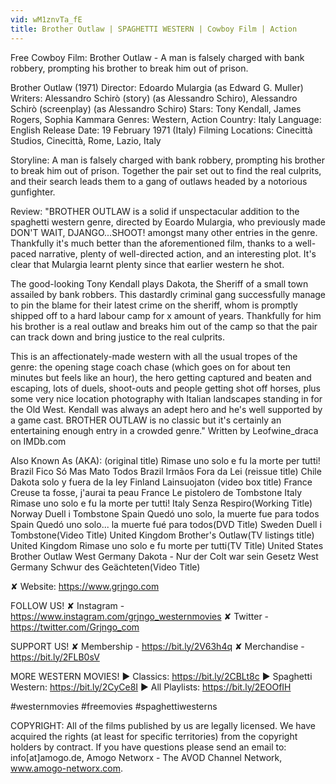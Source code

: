 ```yaml
---
vid: wM1znvTa_fE
title: Brother Outlaw | SPAGHETTI WESTERN | Cowboy Film | Action
---
```


Free Cowboy Film: Brother Outlaw - A man is falsely charged with bank robbery, prompting his brother to break him out of prison.

Brother Outlaw (1971)
Director: Edoardo Mulargia (as Edward G. Muller)
Writers: Alessandro Schirò (story) (as Alessandro Schiro), Alessandro Schirò (screenplay) (as Alessandro Schiro)
Stars: Tony Kendall, James Rogers, Sophia Kammara
Genres: Western, Action
Country: Italy
Language: English
Release Date: 19 February 1971 (Italy) 
Filming Locations: Cinecittà Studios, Cinecittà, Rome, Lazio, Italy 

Storyline:
A man is falsely charged with bank robbery, prompting his brother to break him out of prison. Together the pair set out to find the real culprits, and their search leads them to a gang of outlaws headed by a notorious gunfighter.

Review:
"BROTHER OUTLAW is a solid if unspectacular addition to the spaghetti western genre, directed by Eoardo Mulargia, who previously made DON'T WAIT, DJANGO...SHOOT! amongst many other entries in the genre. Thankfully it's much better than the aforementioned film, thanks to a well-paced narrative, plenty of well-directed action, and an interesting plot. It's clear that Mulargia learnt plenty since that earlier western he shot.

The good-looking Tony Kendall plays Dakota, the Sheriff of a small town assailed by bank robbers. This dastardly criminal gang successfully manage to pin the blame for their latest crime on the sheriff, whom is promptly shipped off to a hard labour camp for x amount of years. Thankfully for him his brother is a real outlaw and breaks him out of the camp so that the pair can track down and bring justice to the real culprits.

This is an affectionately-made western with all the usual tropes of the genre: the opening stage coach chase (which goes on for about ten minutes but feels like an hour), the hero getting captured and beaten and escaping, lots of duels, shoot-outs and people getting shot off horses, plus some very nice location photography with Italian landscapes standing in for the Old West. Kendall was always an adept hero and he's well supported by a game cast. BROTHER OUTLAW is no classic but it's certainly an entertaining enough entry in a crowded genre." Written by Leofwine_draca on IMDb.com

Also Known As (AKA):
(original title) Rimase uno solo e fu la morte per tutti!
Brazil Fico Só Mas Mato Todos
Brazil Irmãos Fora da Lei (reissue title)
Chile Dakota solo y fuera de la ley
Finland Lainsuojaton (video box title)
France Creuse ta fosse, j'aurai ta peau
France Le pistolero de Tombstone
Italy Rimase uno solo e fu la morte per tutti!
Italy Senza Respiro(Working Title)
Norway Duell i Tombstone
Spain Quedó uno solo, la muerte fue para todos
Spain Quedó uno solo... la muerte fué para todos(DVD Title)
Sweden Duell i Tombstone(Video Title)
United Kingdom Brother's Outlaw(TV listings title)
United Kingdom Rimase uno solo e fu morte per tutti(TV Title)
United States Brother Outlaw
West Germany Dakota - Nur der Colt war sein Gesetz
West Germany Schwur des Geächteten(Video Title)

✘ Website: https://www.grjngo.com

FOLLOW US!
✘ Instagram - https://www.instagram.com/grjngo_westernmovies
✘ Twitter - https://twitter.com/Grjngo_com

SUPPORT US!
✘ Membership - https://bit.ly/2V63h4q
✘ Merchandise - https://bit.ly/2FLB0sV

MORE WESTERN MOVIES! 
► Classics: https://bit.ly/2CBLt8c 
► Spaghetti Western: https://bit.ly/2CyCe8I 
► All Playlists: https://bit.ly/2EOOfIH 

#westernmovies #freemovies #spaghettiwesterns

COPYRIGHT: All of the films published by us are legally licensed. We have acquired the rights (at least for specific territories) from the copyright holders by contract. If you have questions please send an email to: info[at]amogo.de, Amogo Networx - The AVOD Channel Network, www.amogo-networx.com.